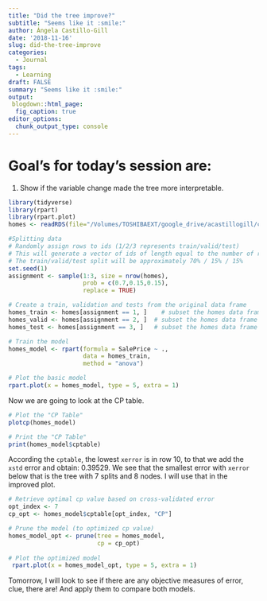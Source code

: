 ```yaml
---
title: "Did the tree improve?"
subtitle: "Seems like it :smile:"
author: Ángela Castillo-Gill
date: '2018-11-16'
slug: did-the-tree-improve
categories:
  - Journal
tags: 
  - Learning
draft: FALSE
summary: "Seems like it :smile:"
output:
 blogdown::html_page:
  fig_caption: true
editor_options: 
  chunk_output_type: console
---
```


# Goal's for today's session are:

1. Show if the variable change made the tree more interpretable. 

```r
library(tidyverse)
library(rpart)
library(rpart.plot)
homes <- readRDS(file="/Volumes/TOSHIBAEXT/google_drive/acastillogill/content/homes.rds")
```

```r
#Splitting data
# Randomly assign rows to ids (1/2/3 represents train/valid/test)
# This will generate a vector of ids of length equal to the number of rows
# The train/valid/test split will be approximately 70% / 15% / 15% 
set.seed(1)
assignment <- sample(1:3, size = nrow(homes),
                     prob = c(0.7,0.15,0.15),
                     replace = TRUE)

# Create a train, validation and tests from the original data frame 
homes_train <- homes[assignment == 1, ]    # subset the homes data frame to training indices only
homes_valid <- homes[assignment == 2, ]  # subset the homes data frame to validation indices only
homes_test <- homes[assignment == 3, ]   # subset the homes data frame to test indices only
```

```r
# Train the model
homes_model <- rpart(formula = SalePrice ~ ., 
                     data = homes_train, 
                     method = "anova")

# Plot the basic model
rpart.plot(x = homes_model, type = 5, extra = 1)
```

Now we are going to look at the CP table. 

```r
# Plot the "CP Table"
plotcp(homes_model)

# Print the "CP Table"
print(homes_model$cptable)
```

According the `cptable`, the lowest `xerror` is in row 10, to that we add the `xstd` error and obtain: $0.39529$. We see that the smallest error with `xerror` below that is the tree with 7 splits and 8 nodes. I will use that in the improved plot.  

```r
# Retrieve optimal cp value based on cross-validated error
opt_index <- 7
cp_opt <- homes_model$cptable[opt_index, "CP"]

# Prune the model (to optimized cp value)
homes_model_opt <- prune(tree = homes_model, 
                         cp = cp_opt)
                          
# Plot the optimized model
 rpart.plot(x = homes_model_opt, type = 5, extra = 1)
```

Tomorrow, I will look to see if there are any objective measures of error, clue, there are! And apply them to compare both models. 
